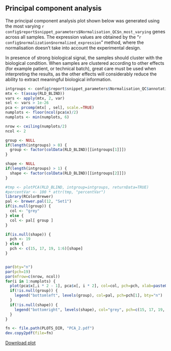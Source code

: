 ## Principal component analysis

The principal component analysis plot shown below was generated using the most varying `r config$report$snippet_parameters$Normalisation_QC$n_most_varying` genes across all samples.
The expression values are obtained by the "`r config$normalization$normalized_expression`" method, where the normalisation doesn't take into account the experimental design.

In presence of strong biological signal, the samples should cluster with the biological condition.
When samples are clustered according to other effects (for example patient, or technical batch), great care must be used when interpreting the results, as the other effects will considerably reduce the ability to extract meaningful biological information.

```r
intgroups <- config$report$snippet_parameters$Normalisation_QC$annotation_columns
mtx <- t(assay(RLD_BLIND))
vars <- apply(mtx, 2, var)
sel <- vars > 1e-26
pca <- prcomp(mtx[ , sel], scale.=TRUE)
numplots <- floor(ncol(pca$x)/2)
numplots <- min(numplots, 6)

nrow <- ceiling(numplots/2)
ncol <- 2
```

```r
group <- NULL
if(length(intgroups) > 0) {
  group <- factor(colData(RLD_BLIND)[[intgroups[1]]])
}

shape <- NULL
if(length(intgroups) > 1) {
  shape <- factor(colData(RLD_BLIND)[[intgroups[2]]])
}

#tmp <- plotPCA(RLD_BLIND, intgroup=intgroups, returnData=TRUE)
#percentVar <- 100 * attr(tmp, "percentVar")
library(RColorBrewer)
pal <- brewer.pal(12, "Set1")
if(is.null(group)) {
  col <- "grey"
} else {
  col <- pal[ group ]
}

if(is.null(shape)) {
  pch <- 19
} else {
  pch <- c(15, 17, 19, 1:6)[shape]
}


par(bty="n")
par(pch=19)
par(mfrow=c(nrow, ncol))
for(i in 1:numplots) {
  plot(pca$x[,i * 2 - 1], pca$x[, i * 2], col=col, pch=pch, xlab=paste0("PC", i * 2 - 1), ylab=paste0("PC2", i * 2))
  if(!is.null(group)) {
    legend("bottomleft", levels(group), col=pal, pch=pch[1], bty="n")
  }
  if(!is.null(shape)) {
    legend("bottomright", levels(shape), col="grey", pch=c(15, 17, 19, 1:6), bty="n")
  }
}

fn <- file.path(PLOTS_DIR, "PCA_2.pdf")
dev.copy2pdf(file=fn)
```

[Download plot](`r fn`)

